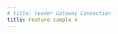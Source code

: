 ```yaml
---
# title: Feeder Gateway Connection
title: Feature sample 4
---
```


<!-- We have implemented a wrapper around the Feeder Gateway.

StarkNet Api Getaway can be queried against these endpoints:

- Goerli: http://alpha4.starknet.io
- MainNet: https://alpha-mainnet.starknet.io

For the feeder Gateway wrapper implementation, we use [this](https://github.com/starkware-libs/cairo-lang/blob/master/src/starkware/starknet/services/api/feeder_gateway/feeder_gateway_client.py)
as the codebase for the functions we need.

Using the feeder Gateway we can connect to these endpoints:

- get_contract_addresses
- call_contract
- get_block
- get_state_update
- get_code
- get_full_contract
- get_storage_at
- get_transaction_status
- get_transaction
- get_transaction_receipt
- get_block_hash_by_id
- get_block_id_by_hash
- get_transaction_hash_by_id
- get_transaction_id_by_hash -->
